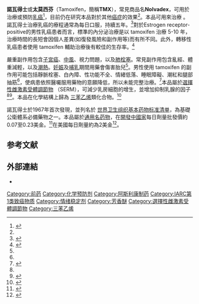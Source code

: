 {{Drugbox
| Watchedfields = changed
| verifiedrevid = 470477095
| IUPAC_name = (''Z'')-2-[4-(1,2-diphenylbut-1-enyl)phenoxy]-''N'',''N''-dimethylethanamine
| image = Tamoxifen2DACS.svg
| width =
| image2 = Tamoxifen-3D-balls.png
| width2 =

<!--Clinical data-->
| tradename = Nolvadex, Genox, Tamifen, others<ref>{{cite web|title=NCI Drug Dictionary|url=http://www.cancer.gov/publications/dictionaries/cancer-drug?CdrID=42901|accessdate=28 November 2015|archive-date=2015-12-08|archive-url=https://web.archive.org/web/20151208154459/http://www.cancer.gov/publications/dictionaries/cancer-drug?CdrID=42901|dead-url=no}}</ref>
| Drugs.com = {{drugs.com|monograph|tamoxifen-citrate}}
| MedlinePlus = a682414
| pregnancy_AU = B3
| pregnancy_US = D
| legal_AU = S4
| legal_CA = Rx-only
| legal_UK = POM
| legal_US = Rx-only
| routes_of_administration = Oral

<!--Pharmacokinetic data-->
| protein_bound = 99%
| metabolism = [[肝臟|肝臟]] ([[CYP3A4|CYP3A4]], [[CYP2C9|2C9]] and [[CYP2D6|2D6]])
| elimination_half-life = 5-7 days<ref>{{cite web | title = Tamoxifen | url = http://www.drugs.com/pro/tamoxifen.html | work = Drugs.com | accessdate = 2017-03-15 | archive-date = 2019-05-16 | archive-url = https://web.archive.org/web/20190516103916/https://www.drugs.com/pro/tamoxifen.html | dead-url = no }}</ref>
| excretion = Faeces (65%), urine (9%)

<!--Identifiers-->
| CAS_number_Ref = {{cascite|correct|??}}
| CAS_number = 10540-29-1
| ATC_prefix = L02
| ATC_suffix = BA01
| PubChem = 2733526
| IUPHAR_ligand = 1016
| DrugBank_Ref = {{drugbankcite|correct|drugbank}}
| DrugBank = DB00675
| ChemSpiderID_Ref = {{chemspidercite|correct|chemspider}}
| ChemSpiderID = 2015313
| UNII_Ref = {{fdacite|correct|FDA}}
| UNII = 094ZI81Y45
| KEGG_Ref = {{keggcite|correct|kegg}}
| KEGG = D08559
| ChEBI_Ref = {{ebicite|correct|EBI}}
| ChEBI = 41774
| ChEMBL_Ref = {{ebicite|correct|EBI}}
| ChEMBL = 83

<!--Chemical data-->
| C=26 | H=29 | N=1 | O=1
| molecular_weight = 371.515 g/mol<br>563.638 g/mol ([[檸檬酸|檸檬酸]]鹽)
| SMILES = CN(C)CCOc1ccc(cc1)/C(c2ccccc2)=C(/CC)c3ccccc3
| StdInChI_Ref = {{stdinchicite|correct|chemspider}}
| StdInChI = 1S/C26H29NO/c1-4-25(21-11-7-5-8-12-21)26(22-13-9-6-10-14-22)23-15-17-24(18-16-23)28-20-19-27(2)3/h5-18H,4,19-20H2,1-3H3/b26-25-
| StdInChIKey_Ref = {{stdinchicite|correct|chemspider}}
| StdInChIKey = NKANXQFJJICGDU-QPLCGJKRSA-N
}}
{{medical}}
'''諾瓦得士'''或'''太莫西芬'''（Tamoxifen，簡稱'''TMX'''），常見商品名'''Nolvadex'''，可用於治療或預防[[乳癌|乳癌]]<ref name="NCI2015">{{cite web|title=Tamoxifen Citrate|url=http://www.cancer.gov/about-cancer/treatment/drugs/tamoxifencitrate|website=NCI|accessdate=28 November 2015|date=August 26, 2015|archive-date=2016-01-04|archive-url=https://web.archive.org/web/20160104184533/http://www.cancer.gov/about-cancer/treatment/drugs/tamoxifencitrate|dead-url=no}}</ref>，目前仍在研究本品對於其他[[癌症|癌症]]的效果<ref name="NCI2015" />。本品可用來治療 {{tsl|en|Albright syndrome|馬－亞二氏症|馬－亞二氏症}}。諾瓦得士治療乳癌的療程通常為每日口服，持續五年。<ref name="AHFS2015">{{cite web|title=Tamoxifen Citrate|url=http://www.drugs.com/monograph/tamoxifen-citrate.html|work=The American Society of Health-System Pharmacists|accessdate=27 Nov 2015|archive-date=2017-09-09|archive-url=https://web.archive.org/web/20170909005156/https://www.drugs.com/monograph/tamoxifen-citrate.html|dead-url=no}}</ref>對於Estrogen receptor-positive的男性乳癌患者而言，標準的內分泌治療是以 tamoxifen 治療 5-10 年，治療時間的長短會因個人差異(如復發風險和副作用等)而有所不同。此外，轉移性乳癌患者使用 tamoxifen 輔助治療後有較佳的生存率。<ref name="#1">{{cite journal |author1=Sharon H. Giordano, M.D., M.P.H. |title=Breast cancer in men |journal=The New England Journal of Medicine |date=June 14, 2018 |pages=2316 |url=https://www.nejm.org/doi/full/10.1056/NEJMra1707939 |accessdate=2020-12-14}}</ref>

嚴重副作用包含[[子宮癌|子宮癌]]、[[中風|中風]]、視力問題，以及[[肺栓塞|肺栓塞]]。常見副作用包含亂經、體重減輕，以及[[潮熱|潮熱]]。[[妊娠|妊娠]]及[[哺乳|哺乳]]期間用藥會傷害胎兒<ref name="AHFS2015" />。男性使用 tamoxifen 的副作用可能包括靜脈栓塞、白內障、性功能不全、情緒低落、睡眠障礙、潮紅和腿部抽筋<ref name="#1"/>，使病患依照醫囑服用藥物的意願降低，所以未能完整治療。<ref>{{cite journal |author1=E. Wibowo |author2=P. A. Pollock |author3=N. Hollis |author4=R. J. Wassersug |title=Tamoxifen in men: a review ofadverse events |date=2016-03-12 |pages=779 |accessdate=2020-12-14}}</ref>本品屬於[[選擇性雌激素受體調節物|選擇性雌激素受體調節物]] （SERM），可減少乳房細胞的增生，並增加抑制乳腺的因子<ref name="AHFS2015" /><ref>{{cite web|title=Selective estrogen receptor modulators|url=http://www.drugs.com/drug-class/selective-estrogen-receptor-modulators.html|accessdate=28 November 2015|archive-date=2017-05-01|archive-url=https://web.archive.org/web/20170501153137/https://www.drugs.com/drug-class/selective-estrogen-receptor-modulators.html|dead-url=no}}</ref>。本品在化學結構上歸為 [[三苯乙烯|三苯乙烯]]類化合物。<ref>{{cite book|last1=Dueñas-Díez|first1=edited by Antonio Cano Sanchez, Joaquim Calaf i Alsina, José-Luis|title=Selective Estrogen Receptor Modulators a New Brand of Multitarget Drugs|date=2006|publisher=Springer-Verlag Berlin Heidelberg|location=Berlin, Heidelberg|isbn=9783540347422|page=52|url=https://books.google.co.jp/books?id=heJDAAAAQBAJ&pg=PA52|access-date=2017-03-15|archive-date=2017-09-08|archive-url=https://web.archive.org/web/20170908201110/https://books.google.co.jp/books?id=heJDAAAAQBAJ&pg=PA52|dead-url=no}}</ref>

諾瓦得士於1967年首次發現，並列名於 [[世界卫生组织基本药物标准清单|世界卫生组织基本药物标准清单]]，為基礎公衛體系必備藥物之一。本品屬於[[通用名药物|通用名药物]]，在[[開發中國家|開發中國家]]每日劑量批發價約0.07至0.23美金。<ref>{{cite web|title=Tamoxifen Citrate|url=http://erc.msh.org/dmpguide/resultsdetail.cfm?language=english&code=TAM20T&s_year=2014&year=2014&str=20%20mg&desc=Tamoxifen%20Citrate&pack=new&frm=TAB-CAP&rte=PO&class_code2=08%2E3%2E&supplement=&class_name=%2808%2E3%2E%29Hormones%20and%20antihormones%3Cbr%3E|website=International Drug Price Indicator Guide|accessdate=28 November 2015|archive-date=2016-01-09|archive-url=https://web.archive.org/web/20160109193332/http://erc.msh.org/dmpguide/resultsdetail.cfm?language=english&code=TAM20T&s_year=2014&year=2014&str=20%20mg&desc=Tamoxifen%20Citrate&pack=new&frm=TAB-CAP&rte=PO&class_code2=08%2E3%2E&supplement=&class_name=%2808%2E3%2E%29Hormones%20and%20antihormones%3Cbr%3E|dead-url=yes}}</ref>在美國每日劑量約為2美金<ref name="Jordan_2006">{{cite journal | vauthors = Jordan VC | title = Tamoxifen (ICI46,474) as a targeted therapy to treat and prevent breast cancer | journal = British Journal of Pharmacology | volume = 147 Suppl 1 | issue = Suppl 1 | pages = S269-76 | date = Jan 2006 | pmid = 16402113 | pmc = 1760730 | doi = 10.1038/sj.bjp.0706399 }}</ref>。

== 参考文献 ==
{{reflist|35em}}

==外部連結==
* {{dmoz|Health/Pharmacy/Drugs_and_Medications/T/Tamoxifen/}}

[[Category:前药|Category:前药]]
[[Category:化学预防剂|Category:化学预防剂]]
[[Category:阿斯利康制药|Category:阿斯利康制药]]
[[Category:IARC第1类致癌物质|Category:IARC第1类致癌物质]]
[[Category:情绪稳定剂|Category:情绪稳定剂]]
[[Category:芳香醚|Category:芳香醚]]
[[Category:選擇性雌激素受體調節物|Category:選擇性雌激素受體調節物]]
[[Category:三苯乙烯|Category:三苯乙烯]]